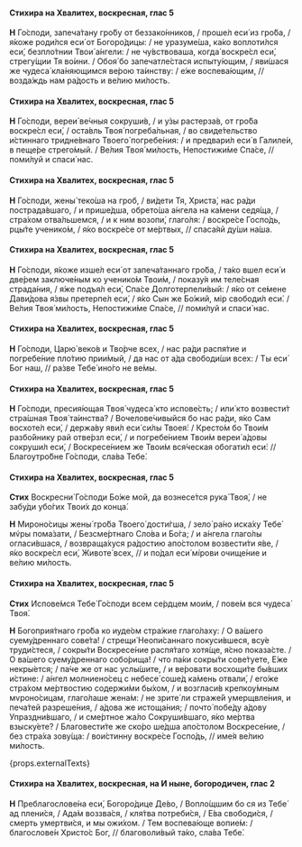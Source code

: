 #### Стихира на Хвалитех, воскресная, глас 5

**Н** Го́споди, запеча́тану гро́бу от беззако́нников, / проше́л еси́ из гро́ба, / я́коже роди́лся еси́ от Богоро́дицы: / не уразуме́ша, ка́ко воплоти́лся еси́, безпло́тнии Твои́ а́нгели: / не чу́вствоваша, когда́ воскре́сл еси́, стрегу́щии Тя во́ини. / Обоя́ бо запечатле́стася испыту́ющим, / яви́шася же чудеса́ кла́няющимся ве́рою та́инству: / е́же воспева́ющим, // возда́ждь нам ра́дость и ве́лию ми́лость.

#### Стихира на Хвалитех, воскресная, глас 5

**Н** Го́споди, вереи́ ве́чныя сокруши́в, / и у́зы растерза́в, от гро́ба воскре́сл еси́, / оста́вль Твоя́ погреба́льная, / во свиде́тельство и́стиннаго тридне́внаго Твоего́ погребе́ния: / и предвари́л еси́ в Галиле́и, в пеще́ре стрего́мый. / Ве́лия Твоя́ ми́лость, Непостижи́ме Спа́се, // поми́луй и спаси́ нас.

#### Стихира на Хвалитех, воскресная, глас 5

**Н** Го́споди, жены́ теко́ша на гроб, / ви́дети Тя, Христа́, нас ра́ди пострада́вшаго, / и прише́дша, обрето́ша а́нгела на ка́мени седя́ща, / стра́хом отва́льшемся, / и к ним возопи́, глаго́ля: / воскре́се Госпо́дь, рцы́те ученико́м, / я́ко воскре́се от ме́ртвых, // спаса́яй ду́ши на́ша.

#### Стихира на Хвалитех, воскресная, глас 5

**Н** Го́споди, я́коже изше́л еси́ от запеча́таннаго гро́ба, / та́ко вшел еси́ и две́рем заключе́ным ко ученико́м Твои́м, / показу́я им теле́сная страда́ния, / я́же подъя́л еси́, Спа́се Долготерпели́вый: / я́ко от се́мене Дави́дова я́звы претерпе́л еси́, / я́ко Сын же Бо́жий, мiр свободи́л еси́. / Ве́лия Твоя́ ми́лость, Непостижи́ме Спа́се, // поми́луй и спаси́ нас.

#### Стихира на Хвалитех, воскресная, глас 5

**Н** Го́споди, Царю́ веко́в и Тво́рче всех, / нас ра́ди распя́тие и погребе́ние пло́тию прии́мый, / да нас от а́да свободи́ши всех: / Ты еси́ Бог наш, // ра́зве Тебе́ ино́го не ве́мы.

#### Стихира на Хвалитех, воскресная, глас 5

**Н** Го́споди, пресия́ющая Твоя́ чудеса́ кто испове́сть; / или́ кто возвести́т стра́шная Твоя́ та́инства? / Вочелове́чивыйся бо нас ра́ди, я́ко Сам восхоте́л еси́, / держа́ву яви́л еси́ си́лы Твоея́: / Кресто́м бо Твои́м разбо́йнику рай отве́рзл еси́, / и погребе́нием Твои́м вереи́ а́довы сокруши́л еси́, / Воскресе́нием же Твои́м вся́ческая обогати́л еси́: // Благоутро́бне Го́споди, сла́ва Тебе́.

#### Стихира на Хвалитех, воскресная, глас 5

**Стих** Воскресни́ Го́споди Бо́же мой, да вознесе́тся рука́ Твоя́, / не забу́ди убо́гих Твои́х до конца́.

**Н** Мироно́сицы жены́ гро́ба Твоего́ дости́гша, / зело́ ра́но иска́ху Тебе́ мv́ры пома́зати, / Безсме́ртнаго Сло́ва и Бо́га; / и а́нгела глаго́лы огласи́вшася, / возвраща́хуся ра́достию апо́столом возвести́ти я́ве, / я́ко воскре́сл еси́, Животе́ всех, // и по́дал еси́ мíрови очище́ние и ве́лию ми́лость.

#### Стихира на Хвалитех, воскресная, глас 5

**Стих** Испове́мся Тебе́ Го́споди всем се́рдцем мои́м, / пове́м вся чудеса́ Твоя́.

**Н** Богоприя́тнаго гро́ба ко иуде́ом стра́жие глаго́лаху: / О ва́шего суему́дреннаго сове́та! / стрещи́ Неопи́саннаго покуси́вшеся, всу́е труди́стеся, / сокры́ти Воскресе́ние распя́таго хотя́ще, я́сно показа́сте. / О ва́шего суему́дреннаго собо́рища! / что па́ки сокры́ти сове́туете, Е́же некры́ется; / па́че же от нас услы́шите, / и ве́ровати восхощи́те бы́вших и́стине: / а́нгел молниено́сец с небесе́ соше́д ка́мень отвали́, / его́же стра́хом ме́ртвостию содержи́ми бы́хом, / и возгласи́в крепкоу́мным мvроно́сицам, глаго́лаше жена́м: / не зрите́ ли страже́й умерщвле́ния, и печа́тей разреше́ния, / а́дова же истоща́ния; / почто́ побе́ду а́дову Упраздни́вшаго, / и сме́ртное жа́ло Сокруши́вшаго, я́ко ме́ртва взыску́ете? / Благовести́те же ско́ро ше́дша апо́столом Воскресе́ние, / без стра́ха зову́ща: / вои́стинну воскре́се Госпо́дь, // име́я ве́лию ми́лость.

{props.externalTexts}

#### Стихира на Хвалитех, воскресная, на И ныне, богородичен, глас 2

**Н** Преблагослове́на еси́, Богоро́дице Де́во, / Вопло́щшим бо ся из Тебе́ ад плени́ся, / Ада́м воззва́ся, / кля́тва потреби́ся, / Е́ва свободи́ся, / смерть умертви́ся, и мы ожи́хом. / Тем воспева́юще вопие́м: / благослове́н Христо́с Бог, // благоволи́вый та́ко, сла́ва Тебе́.
